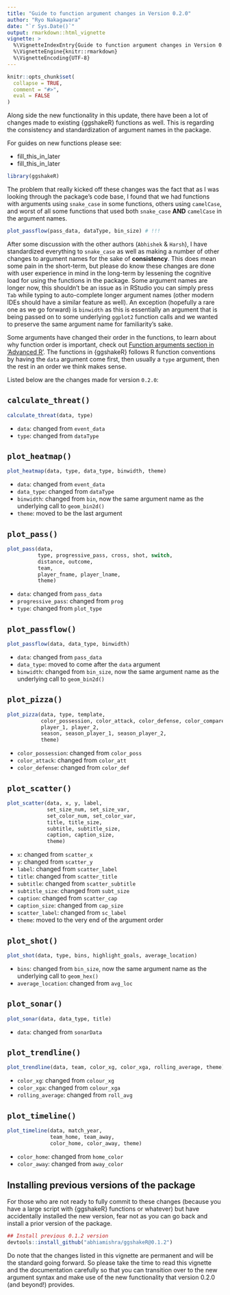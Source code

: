 ```yaml
---
title: "Guide to function argument changes in Version 0.2.0"
author: "Ryo Nakagawara"
date: "`r Sys.Date()`"
output: rmarkdown::html_vignette
vignette: >
  %\VignetteIndexEntry{Guide to function argument changes in Version 0.2.0}
  %\VignetteEngine{knitr::rmarkdown}
  %\VignetteEncoding{UTF-8}
---
```


```r
knitr::opts_chunk$set(
  collapse = TRUE,
  comment = "#>",
  eval = FALSE
)
```

Along side the new functionality in this update, there have been a lot of changes made to existing {ggshakeR} functions as well. This is regarding the consistency and standardization of argument names in the package.

For guides on new functions please see:

* fill_this_in_later
* fill_this_in_later

```r
library(ggshakeR)
```

The problem that really kicked off these changes was the fact that as I was looking through the package's code base, I found that we had functions with arguments using `snake_case` in some functions, others using `camelCase`, and worst of all some functions that used both `snake_case` __AND__ `camelCase` in the argument names.

```r
plot_passflow(pass_data, dataType, bin_size) # !!!
```

After some discussion with the other authors (`Abhishek` & `Harsh`), I have standardized everything to `snake_case` as well as making a number of other changes to argument names for the sake of __consistency__. This does mean some pain in the short-term, but please do know these changes are done with user experience in mind in the long-term by lessening the cognitive load for using the functions in the package. Some argument names are longer now, this shouldn't be an issue as in RStudio you can simply press `Tab` while typing to auto-complete longer argument names (other modern IDEs should have a similar feature as well). An exception (hopefully a rare one as we go forward) is `binwidth` as this is essentially an argument that is being passed on to some underlying `ggplot2` function calls and we wanted to preserve the same argument name for familiarity's sake.

Some arguments have changed their order in the functions, to learn about why function order is important, check out [Function arguments section in 'Advanced R'](http://adv-r.had.co.nz/Functions.html#function-arguments). The functions in {ggshakeR} follows R function conventions by having the `data` argument come first, then usually a `type` argument, then the rest in an order we think makes sense.

Listed below are the changes made for version `0.2.0`:

## `calculate_threat()`

```r
calculate_threat(data, type)
```

- `data`: changed from `event_data`
- `type`: changed from `dataType`

## `plot_heatmap()`

```r
plot_heatmap(data, type, data_type, binwidth, theme)
```

* `data`: changed from `event_data`
* `data_type`: changed from `dataType`
* `binwidth`: changed from `bin`, now the same argument name as the underlying call to `geom_bin2d()`
* `theme`: moved to be the last argument

## `plot_pass()`

```r
plot_pass(data, 
          type, progressive_pass, cross, shot, switch, 
          distance, outcome, 
          team, 
          player_fname, player_lname, 
          theme)
```

* `data`: changed from `pass_data`
* `progressive_pass`: changed from `prog`
* `type`: changed from `plot_type`

## `plot_passflow()`

```r
plot_passflow(data, data_type, binwidth)
```

* `data`: changed from `pass_data`
* `data_type`: moved to come after the `data` argument
* `binwidth`: changed from `bin_size`, now the same argument name as the underlying call to `geom_bin2d()`

## `plot_pizza()`

```r
plot_pizza(data, type, template, 
           color_possession, color_attack, color_defense, color_compare,
           player_1, player_2, 
           season, season_player_1, season_player_2, 
           theme)
```

* `color_possession`: changed from `color_poss`
* `color_attack`: changed from `color_att`
* `color_defense`: changed from `color_def`

## `plot_scatter()`

```r
plot_scatter(data, x, y, label,
             set_size_num, set_size_var,
             set_color_num, set_color_var,
             title, title_size,
             subtitle, subtitle_size,
             caption, caption_size,
             theme)
```

* `x`: changed from `scatter_x`
* `y`: changed from `scatter_y`
* `label`: changed from `scatter_label`
* `title`: changed from `scatter_title`
* `subtitle`: changed from `scatter_subtitle`
* `subtitle_size`: changed from `subt_size`
* `caption`: changed from `scatter_cap`
* `caption_size`: changed from `cap_size`
* `scatter_label`: changed from `sc_label`
* `theme`: moved to the very end of the argument order

## `plot_shot()`

```r
plot_shot(data, type, bins, highlight_goals, average_location)
```

* `bins`: changed from `bin_size`, now the same argument name as the underlying call to `geom_hex()`
* `average_location`: changed from `avg_loc`

## `plot_sonar()`

```r
plot_sonar(data, data_type, title)
```

* `data`: changed from `sonarData`

## `plot_trendline()`

```r
plot_trendline(data, team, color_xg, color_xga, rolling_average, theme)
```

* `color_xg`: changed from `colour_xg`
* `color_xga`: changed from `colour_xga`
* `rolling_average`: changed from `roll_avg`

## `plot_timeline()`

```r
plot_timeline(data, match_year, 
              team_home, team_away,
              color_home, color_away, theme)
```

* `color_home`: changed from `home_color`
* `color_away`: changed from `away_color`

## Installing previous versions of the package

For those who are not ready to fully commit to these changes (because you have a large script with {ggshakeR} functions or whatever) but have accidentally installed the new version, fear not as you can go back and install a prior version of the package.

```r
## Install previous 0.1.2 version
devtools::install_github("abhiamishra/ggshakeR@0.1.2")
```

Do note that the changes listed in this vignette are permanent and will be the standard going forward. So please take the time to read this vignette and the documentation carefully so that you can transition over to the new argument syntax and make use of the new functionality that version 0.2.0 (and beyond!) provides. 
